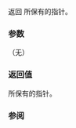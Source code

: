 {{cpp/memory/auto_ptr/title|get}}
{{cpp/memory/auto_ptr/navbar}}
{{dcl begin}}
{{dcl | deprecated=c++11 | removed=c++17 | 
T* get() const throw();
}}
{{dcl end}}

返回 {{c|*this}} 所保有的指针。

===参数===
（无）

===返回值===
{{c|*this}} 所保有的指针。

===参阅===
{{dsc begin}}
{{dsc inc | cpp/memory/auto_ptr/dsc operator*}}
{{dsc end}}

{{langlinks|en|es|ja|ru}}